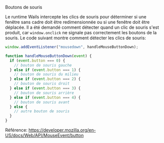 Boutons de souris

Le runtime Wails intercepte les clics de souris pour déterminer si une fenêtre sans cadre doit être redimensionnée ou si une fenêtre doit être déplacée.
Il a été demandé comment détecter quand un clic de souris s'est produit, car `window.onclick` ne signale pas correctement les boutons de la souris.
Le code suivant montre comment détecter les clics de souris:

```javascript
window.addEventListener("mousedown", handleMouseButtonDown);

function handleMouseButtonDown(event) {
  if (event.button === 0) {
    // bouton de souris gauche
  } else if (event.button === 1) {
    // bouton de souris du milieu
  } else if (event.button === 2) {
    // bouton de souris droit
  } else if (event.button === 3) {
    // bouton de souris arrière
  } else if (event.button === 4) {
    // bouton de souris avant
  } else {
    // autre bouton de souris
  }
}
```

Référence: https://developer.mozilla.org/en-US/docs/Web/API/MouseEvent/button
